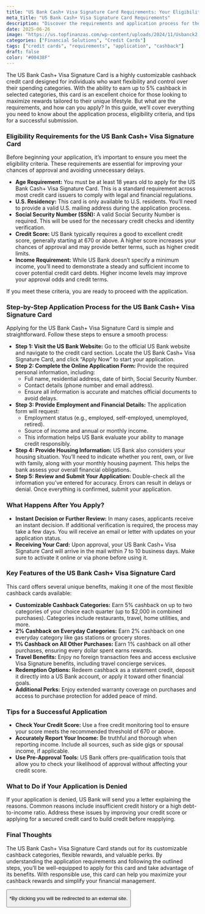 ```yaml
---
title: "US Bank Cash+ Visa Signature Card Requirements: Your Eligibility Guide"
meta_title: "US Bank Cash+ Visa Signature Card Requirements"
description: "Discover the requirements and application process for the US Bank Cash+ Visa Signature Card. Learn how to maximize your cashback rewards and meet eligibility criteria to enjoy personalized and flexible benefits."
date: 2025-06-26
image: "https://us.topfinanzas.com/wp-content/uploads/2024/11/Usbanck2.webp"
categories: ["Financial Solutions", "Credit Cards"]
tags: ["credit cards", "requirements", "application", "cashback"]
draft: false
color: "#00438F"
---
```


The US Bank Cash+ Visa Signature Card is a highly customizable cashback credit card designed for individuals who want flexibility and control over their spending categories. With the ability to earn up to 5% cashback in selected categories, this card is an excellent choice for those looking to maximize rewards tailored to their unique lifestyle. But what are the requirements, and how can you apply? In this guide, we’ll cover everything you need to know about the application process, eligibility criteria, and tips for a successful submission.

### Eligibility Requirements for the US Bank Cash+ Visa Signature Card

Before beginning your application, it’s important to ensure you meet the eligibility criteria. These requirements are essential for improving your chances of approval and avoiding unnecessary delays.

* **Age Requirement:** You must be at least 18 years old to apply for the US Bank Cash+ Visa Signature Card. This is a standard requirement across most credit card issuers to comply with legal and financial regulations.
* **U.S. Residency:** This card is only available to U.S. residents. You’ll need to provide a valid U.S. mailing address during the application process.
* **Social Security Number (SSN):** A valid Social Security Number is required. This will be used for the necessary credit checks and identity verification.
* **Credit Score:** US Bank typically requires a good to excellent credit score, generally starting at 670 or above. A higher score increases your chances of approval and may provide better terms, such as higher credit limits.
* **Income Requirement:** While US Bank doesn’t specify a minimum income, you’ll need to demonstrate a steady and sufficient income to cover potential credit card debts. Higher income levels may improve your approval odds and credit terms.

If you meet these criteria, you are ready to proceed with the application.

### Step-by-Step Application Process for the US Bank Cash+ Visa Signature Card

Applying for the US Bank Cash+ Visa Signature Card is simple and straightforward. Follow these steps to ensure a smooth process:

* **Step 1: Visit the US Bank Website:** Go to the official US Bank website and navigate to the credit card section. Locate the US Bank Cash+ Visa Signature Card, and click “Apply Now” to start your application.
* **Step 2: Complete the Online Application Form:** Provide the required personal information, including:
  * Full name, residential address, date of birth, Social Security Number.
  * Contact details (phone number and email address).
  * Ensure all information is accurate and matches official documents to avoid delays.
* **Step 3: Provide Employment and Financial Details:** The application form will request:
  * Employment status (e.g., employed, self-employed, unemployed, retired).
  * Source of income and annual or monthly income.
  * This information helps US Bank evaluate your ability to manage credit responsibly.
* **Step 4: Provide Housing Information:** US Bank also considers your housing situation. You’ll need to indicate whether you rent, own, or live with family, along with your monthly housing payment. This helps the bank assess your overall financial obligations.
* **Step 5: Review and Submit Your Application:** Double-check all the information you’ve entered for accuracy. Errors can result in delays or denial. Once everything is confirmed, submit your application.

### What Happens After You Apply?

* **Instant Decision or Further Review:** In many cases, applicants receive an instant decision. If additional verification is required, the process may take a few days. You will receive an email or letter with updates on your application status.
* **Receiving Your Card:** Upon approval, your US Bank Cash+ Visa Signature Card will arrive in the mail within 7 to 10 business days. Make sure to activate it online or via phone before using it.

### Key Features of the US Bank Cash+ Visa Signature Card

This card offers several unique benefits, making it one of the most flexible cashback cards available:

* **Customizable Cashback Categories:** Earn 5% cashback on up to two categories of your choice each quarter (up to $2,000 in combined purchases). Categories include restaurants, travel, home utilities, and more.
* **2% Cashback on Everyday Categories:** Earn 2% cashback on one everyday category like gas stations or grocery stores.
* **1% Cashback on All Other Purchases:** Earn 1% cashback on all other purchases, ensuring every dollar spent earns rewards.
* **Travel Benefits:** Enjoy no foreign transaction fees and access exclusive Visa Signature benefits, including travel concierge services.
* **Redemption Options:** Redeem cashback as a statement credit, deposit it directly into a US Bank account, or apply it toward other financial goals.
* **Additional Perks:** Enjoy extended warranty coverage on purchases and access to purchase protection for added peace of mind.

### Tips for a Successful Application

* **Check Your Credit Score:** Use a free credit monitoring tool to ensure your score meets the recommended threshold of 670 or above.
* **Accurately Report Your Income:** Be truthful and thorough when reporting income. Include all sources, such as side gigs or spousal income, if applicable.
* **Use Pre-Approval Tools:** US Bank offers pre-qualification tools that allow you to check your likelihood of approval without affecting your credit score.

### What to Do if Your Application is Denied

If your application is denied, US Bank will send you a letter explaining the reasons. Common reasons include insufficient credit history or a high debt-to-income ratio. Address these issues by improving your credit score or applying for a secured credit card to build credit before reapplying.

### Final Thoughts

The US Bank Cash+ Visa Signature Card stands out for its customizable cashback categories, flexible rewards, and valuable perks. By understanding the application requirements and following the outlined steps, you’ll be well-equipped to apply for this card and take advantage of its benefits. With responsible use, this card can help you maximize your cashback rewards and simplify your financial management.

<Button label="Apply on Official Site" link="https://www.usbank.com/credit-cards/cash-plus-visa-signature-credit-card.html" />

<p class="text-sm mt-2">*By clicking you will be redirected to an external site.</p>
